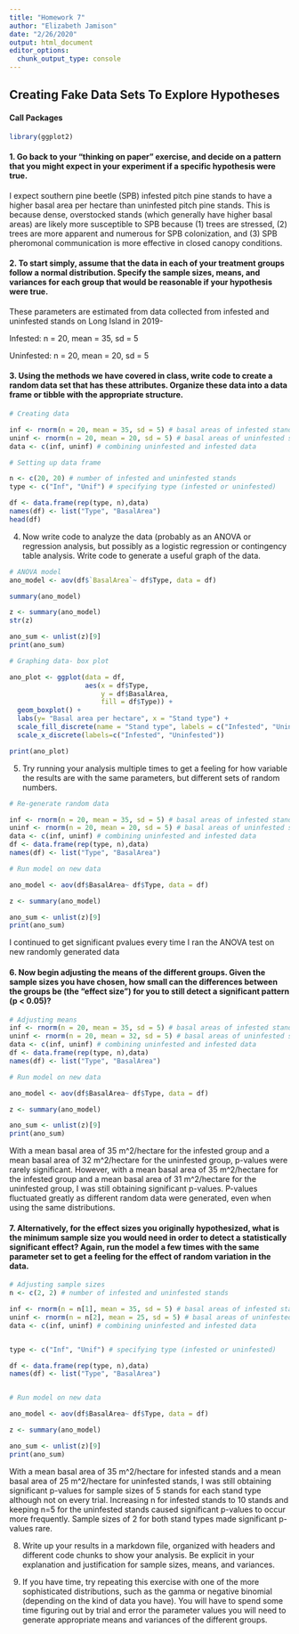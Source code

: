 ```yaml
---
title: "Homework 7"
author: "Elizabeth Jamison"
date: "2/26/2020"
output: html_document
editor_options: 
  chunk_output_type: console
---
```


## Creating Fake Data Sets To Explore Hypotheses

#### Call Packages

```r
library(ggplot2)
```

#### 1. Go back to your “thinking on paper” exercise, and decide on a pattern that you might expect in your experiment if a specific hypothesis were true.

I expect southern pine beetle (SPB) infested pitch pine stands to have a higher basal area per hectare than uninfested pitch pine stands. This is because dense, overstocked stands (which generally have higher basal areas) are likely more susceptible to SPB because (1) trees are stressed, (2) trees are more apparent and numerous for SPB colonization, and (3) SPB pheromonal communication is more effective in closed canopy conditions.

#### 2. To start simply, assume that the data in each of your treatment groups follow a normal distribution. Specify the sample sizes, means, and variances for each group that would be reasonable if your hypothesis were true.

These parameters are estimated from data collected from infested and uninfested stands on Long Island in 2019-

Infested: n = 20, mean = 35, sd = 5

Uninfested: n = 20, mean = 20, sd = 5

#### 3. Using the methods we have covered in class, write code to create a random data set that has these attributes. Organize these data into a data frame or tibble with the appropriate structure.

```r
# Creating data

inf <- rnorm(n = 20, mean = 35, sd = 5) # basal areas of infested stands
uninf <- rnorm(n = 20, mean = 20, sd = 5) # basal areas of uninfested stands
data <- c(inf, uninf) # combining uninfested and infested data

# Setting up data frame

n <- c(20, 20) # number of infested and uninfested stands
type <- c("Inf", "Unif") # specifying type (infested or uninfested)

df <- data.frame(rep(type, n),data)
names(df) <- list("Type", "BasalArea")
head(df)

```

4. Now write code to analyze the data (probably as an ANOVA or regression analysis, but possibly as a logistic regression or contingency table analysis. Write code to generate a useful graph of the data.

```r
# ANOVA model
ano_model <- aov(df$`BasalArea`~ df$Type, data = df)

summary(ano_model)

z <- summary(ano_model)
str(z)

ano_sum <- unlist(z)[9]
print(ano_sum)

# Graphing data- box plot

ano_plot <- ggplot(data = df,
                   aes(x = df$Type,
                       y = df$BasalArea,
                       fill = df$Type)) +
  geom_boxplot() + 
  labs(y= "Basal area per hectare", x = "Stand type") +
  scale_fill_discrete(name = "Stand type", labels = c("Infested", "Uninfested"))+
  scale_x_discrete(labels=c("Infested", "Uninfested"))

print(ano_plot)

```


5. Try running your analysis multiple times to get a feeling for how variable the results are with the same parameters, but different sets of random numbers.

```r
# Re-generate random data

inf <- rnorm(n = 20, mean = 35, sd = 5) # basal areas of infested stands
uninf <- rnorm(n = 20, mean = 20, sd = 5) # basal areas of uninfested stands
data <- c(inf, uninf) # combining uninfested and infested data
df <- data.frame(rep(type, n),data)
names(df) <- list("Type", "BasalArea")

# Run model on new data

ano_model <- aov(df$BasalArea~ df$Type, data = df)

z <- summary(ano_model)

ano_sum <- unlist(z)[9]
print(ano_sum)
```

I continued to get significant pvalues every time I ran the ANOVA test on new randomly generated data

#### 6. Now begin adjusting the means of the different groups. Given the sample sizes you have chosen, how small can the differences between the groups be (the “effect size”) for you to still detect a significant pattern (p < 0.05)?

```r
# Adjusting means
inf <- rnorm(n = 20, mean = 35, sd = 5) # basal areas of infested stands
uninf <- rnorm(n = 20, mean = 32, sd = 5) # basal areas of uninfested stands
data <- c(inf, uninf) # combining uninfested and infested data
df <- data.frame(rep(type, n),data)
names(df) <- list("Type", "BasalArea")

# Run model on new data

ano_model <- aov(df$BasalArea~ df$Type, data = df)

z <- summary(ano_model)

ano_sum <- unlist(z)[9]
print(ano_sum)
```

With a mean basal area of 35 m^2/hectare for the infested group and a mean basal area of 32 m^2/hectare for the uninfested group, p-values were rarely significant. However, with a mean basal area of 35 m^2/hectare for the infested group and a mean basal area of 31 m^2/hectare for the uninfested group, I was still obtaining significant p-values. P-values fluctuated greatly as different random data were generated, even when using the same distributions.


#### 7. Alternatively, for the effect sizes you originally hypothesized, what is the minimum sample size you would need in order to detect a statistically significant effect? Again, run the model a few times with the same parameter set to get a feeling for the effect of random variation in the data.

```r
# Adjusting sample sizes
n <- c(2, 2) # number of infested and uninfested stands

inf <- rnorm(n = n[1], mean = 35, sd = 5) # basal areas of infested stands
uninf <- rnorm(n = n[2], mean = 25, sd = 5) # basal areas of uninfested stands
data <- c(inf, uninf) # combining uninfested and infested data


type <- c("Inf", "Unif") # specifying type (infested or uninfested)

df <- data.frame(rep(type, n),data)
names(df) <- list("Type", "BasalArea")


# Run model on new data

ano_model <- aov(df$BasalArea~ df$Type, data = df)

z <- summary(ano_model)

ano_sum <- unlist(z)[9]
print(ano_sum)
```

With a mean basal area of 35 m^2/hectare for infested stands and a mean basal area of 25 m^2/hectare for uninfested stands, I was still obtaining significant p-values for sample sizes of 5 stands for each stand type although not on every trial. Increasing n for infested stands to 10 stands and keeping n=5 for the uninfested stands caused significant p-values to occur more frequently. Sample sizes of 2 for both stand types made significant p-values rare.


8. Write up your results in a markdown file, organized with headers and different code chunks to show your analysis. Be explicit in your explanation and justification for sample sizes, means, and variances.



9. If you have time, try repeating this exercise with one of the more sophisticated distributions, such as the gamma or negative binomial (depending on the kind of data you have). You will have to spend some time figuring out by trial and error the parameter values you will need to generate appropriate means and variances of the different groups.